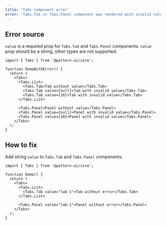 ```yaml
---
title: 'Tabs component error'
error: 'Tabs.Tab or Tabs.Panel component was rendered with invalid value or without value'
---
```


## Error source

`value` is a required prop for `Tabs.Tab` and `Tabs.Panel` components.
`value` prop should be a string, other types are not supported:

```tsx
import { Tabs } from '@pattern-ui/core';

function DemoWithError() {
  return (
    <Tabs>
      <Tabs.List>
        <Tabs.Tab>Tab without value</Tabs.Tab>
        <Tabs.Tab value={null}>Tab with invalid value</Tabs.Tab>
        <Tabs.Tab value={10}>Tab with invalid value</Tabs.Tab>
      </Tabs.List>

      <Tabs.Panel>Panel without value</Tabs.Panel>
      <Tabs.Panel value={null}>Panel with invalid value</Tabs.Panel>
      <Tabs.Panel value={10}>Panel with invalid value</Tabs.Panel>
    </Tabs>
  );
}
```

## How to fix

Add string `value` to `Tabs.Tab` and `Tabs.Panel` components:

```tsx
import { Tabs } from '@pattern-ui/core';

function Demo() {
  return (
    <Tabs>
      <Tabs.List>
        <Tabs.Tab value="tab-1">Tab without error</Tabs.Tab>
      </Tabs.List>

      <Tabs.Panel value="tab-1">Panel without error</Tabs.Panel>
    </Tabs>
  );
}
```
